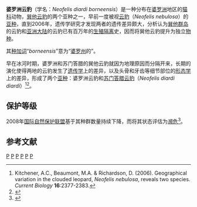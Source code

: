 {{Subspeciesbox
| genus = Neofelis
| species = diardi
| subspecies = borneensis
| species link= 巽他云豹
| authority = [[Andreas_Wilting|Wilting]], [[Valerie_A._Buckley-Beason|Buckley-Beason]], [[Heike_B._Feldhaar|Feldhaar]], [[Jürgen_Gadau|Gadau]], [[Stephen_James_O'Brien|O'Brien]] & [[K_Eduard_Linsenmair|Linsenmair]], 2007
| image = Borneo_clouded_leopard.jpg
| image_width = 250px
| image_caption = 摄于[[沙巴|沙巴]][[京那峇当岸河|京那峇当岸河]]下游
| status = EN
| status_system = IUCN3.1
| status_ref = <ref name=iucn/>
| synonyms = ''Neofelis nebulosa diardi''
| range_map = Neofelis diardi borneensis Locator Map.svg
| range_map_width = 250px
| range_map_caption = {{legend|#a54e4e|婆罗洲云豹分布范围}}
}}
'''婆罗洲云豹'''（学名：''Neofelis diardi borneensis''）是一种分布在[[婆罗洲|婆罗洲]]地区的[[猫科|猫科]]动物，[[巽他云豹|巽他云豹]]的两个亚种之一，早前一度被视[[云豹|云豹]]（''Neofelis nebulosa''）的[[亚种|亚种]]，直到2006年，遗传学研究才发现两者的遗传差异颇大，分析认为[[巽他群岛|巽他群岛]]的云豹和[[亚洲大陆|亚洲大陆]]的云豹已有百万年的[[生殖隔离|生殖隔离]]史，因而将巽他云豹提升为独立[[物种|物种]]。

其[[种加词|种加词]]“''borneensis''”意为“[[婆罗州|婆罗州]]的”。

早在冰河时期，婆罗洲和苏门答腊的巽他云豹就因为地理原因而分隔开来，长期的演化使得两地的云豹发生了[[遗传学|遗传学]]上的差异，以及头骨和牙齿等细节部位的[[动物形态学|形态学]]上的差异，形成了两个[[亚种|亚种]]：婆罗洲云豹和[[苏门答腊云豹|苏门答腊云豹]]（''Neofelis diardi diardi''）<ref>Kitchener, A.C., Beaumont, M.A. & Richardson, D. (2006). Geographical variation in the clouded leopard, ''Neofelis nebulosa'', reveals two species. ''Current Biology'' '''16''':2377-2383.</ref><ref>{{cite news|author=Matt Walker|title=Two forms of world's 'newest' cat, the Sunda leopard|url=http://news.bbc.co.uk/earth/hi/earth_news/newsid_9369000/9369238.stm|accessdate=2011-01-24|newspaper=BBC|date=22 January 2011|archive-date=2020-08-21|archive-url=https://web.archive.org/web/20200821085938/http://news.bbc.co.uk/earth/hi/earth_news/newsid_9369000/9369238.stm|dead-url=no}}</ref>。

==保护等级==
2008年[[国际自然保护联盟|国际自然保护联盟]]基于其种群数量持续下降，而将其状态评估为[[濒危|濒危]]<ref name=iucn>{{IUCN2008|assessors= Hearn, A., Sanderson, J., Ross, J., Wilting, A. & Sunarto, S.|year=2008 |id=136945 |title=Neofelis diardi ''ssp.'' borneensis|downloaded=14 June 2012}}</ref>。

== 参考文献 ==
{{commons category|Neofelis diardi borneensis}}
{{reflist}}
{{Taxonbar|from=Q10943942}}

[[Category:雲豹屬|P]]
[[Category:婆罗洲动物|P]]
[[Category:馬來西亞哺乳動物|P]]
[[Category:印尼動物|P]]
[[Category:汶莱动物|P]]
[[Category:2007年描述的动物|P]]